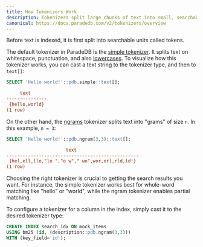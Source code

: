```yaml
---
title: How Tokenizers Work
description: Tokenizers split large chunks of text into small, searchable units called tokens
canonical: https://docs.paradedb.com/v2/tokenizers/overview
---
```


Before text is indexed, it is first split into searchable units called tokens.

The default tokenizer in ParadeDB is the [simple tokenizer](/v2/tokenizers/available-tokenizers/simple). It splits
text on whitespace, punctuation, and also [lowercases](/v2/token-filters/lowercase). To visualize how this tokenizer works,
you can cast a text string to the tokenizer type, and then to `text[]`:

```sql
SELECT 'Hello world!'::pdb.simple::text[];
```

```ini Expected Response
     text
---------------
 {hello,world}
(1 row)
```

On the other hand, the [ngrams](/v2/tokenizers/available-tokenizers/ngrams) tokenizer splits text into "grams" of size `n`. In this example, `n = 3`:

```sql
SELECT 'Hello world!'::pdb.ngram(3,3)::text[];
```

```ini Expected Response
                      text
-------------------------------------------------
 {hel,ell,llo,"lo ","o w"," wo",wor,orl,rld,ld!}
(1 row)
```

Choosing the right tokenizer is crucial to getting the search results you want. For instance, the simple tokenizer works best for whole-word matching like "hello" or "world", while the ngram tokenizer enables partial matching.

To configure a tokenizer for a column in the index, simply cast it to the desired tokenizer type:

```sql
CREATE INDEX search_idx ON mock_items
USING bm25 (id, (description::pdb.ngram(3,3)))
WITH (key_field='id');
```
